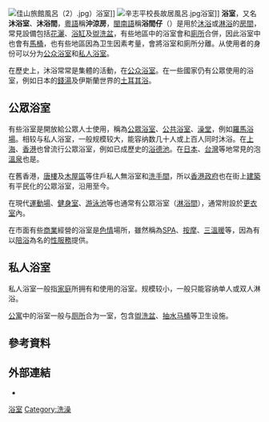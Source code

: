 {{Unreferenced|time=2021-02-18T14:11:15+00:00}}
[[File:佳山旅館風呂（2）.jpg|thumb]]）浴室]]
[[File:辛志平校長故居風呂.jpg|thumb]]浴室]]
'''浴室'''，又名'''沐浴室'''、'''沐浴間'''，[[粵語|粵語]]稱'''沖涼房'''，[[閩南語|閩南語]]稱'''浴間仔'''（{{lang|nan|e̍k-keng-á}}）是用於[[沐浴|沐浴]]或[[淋浴|淋浴]]的[[房間|房間]]，常見設備包括[[花灑|花灑]]、[[浴缸|浴缸]]及[[盥洗盆|盥洗盆]]，有些地區中的浴室會和[[廁所|廁所]]合併，因此浴室中也會有[[馬桶|馬桶]]，也有些地區因為卫生因素考量，會將浴室和廁所分離。从使用者的身份可以分为[[公众浴室|公众浴室]]和[[私人浴室|私人浴室]]。

在歷史上，沐浴常常是集體的活動，在[[公众浴室|公众浴室]]。在一些國家仍有公眾使用的浴室，例如日本的[[錢湯|錢湯]]及伊斯蘭世界的[[土耳其浴|土耳其浴]]。

== 公眾浴室 ==
有些浴室是開放給公眾人士使用，稱為[[公眾浴室|公眾浴室]]、[[公共浴室|公共浴室]]、[[澡堂|澡堂]]，例如[[羅馬浴場|羅馬浴場]]。相较与私人浴室，一般规模较大，能容纳数几十人或上百人同时沐浴。在[[上海|上海]]、[[香港|香港]]也曾流行公眾浴室，例如已成歷史的[[浴德池|浴德池]]。在[[日本|日本]]、[[台灣|台灣]]等地常見的泡[[溫泉|溫泉]]也是。

在舊香港，[[唐樓|唐樓]]及[[木屋區|木屋區]]等住戶私人無浴室和[[洗手間|洗手間]]，所以[[香港政府|香港政府]]也在街上[[建築|建築]]有平民化的公眾浴室，沿用至今。

在現代[[運動場|運動場]]、[[健身室|健身室]]、[[游泳池|游泳池]]等也通常有公眾浴室（[[淋浴間|淋浴間]]），通常附設於[[更衣室|更衣室]]內。

在市面有些[[商業|商業]]經營的浴室是[[色情|色情]]場所，雖然稱為[[SPA|SPA]]、[[按摩|按摩]]、[[三溫暖|三溫暖]]等，因為有以[[陪浴|陪浴]]為名的[[性服務|性服務]]提供。 

== 私人浴室 ==
{{Commonscat|Bathrooms|浴室}}
私人浴室一般指[[家庭|家庭]]所拥有和使用的浴室。规模较小，一般只能容纳单人或双人淋浴。

[[公寓|公寓]]中的浴室一般与[[厕所|厕所]]合为一室，包含[[盥洗盆|盥洗盆]]、[[抽水马桶|抽水马桶]]等卫生设施。
==參考資料==
{{reflist}}
== 外部連結 ==
* {{Commons category-inline|Bathrooms|Bathroom}}
{{房屋}}

{{arch-stub}}
[[Category:浴室|]]
[[Category:洗澡|Category:洗澡]]